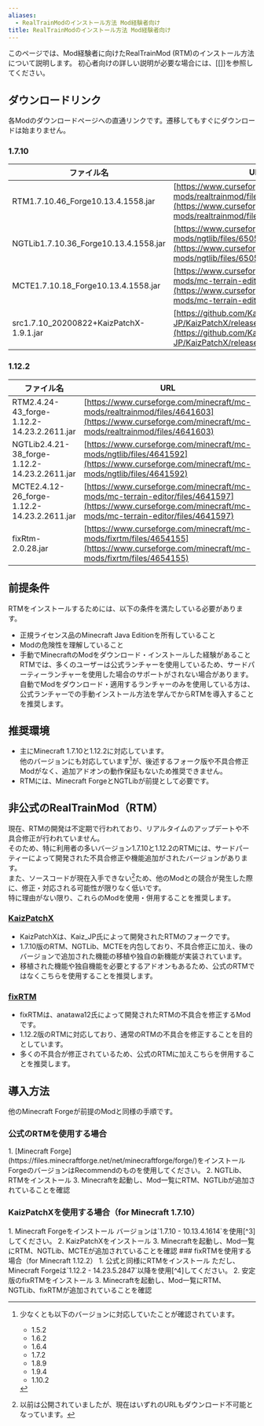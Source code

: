 ```yaml
---
aliases:
  - RealTrainModのインストール方法 Mod経験者向け
title: RealTrainModのインストール方法 Mod経験者向け
---
```


このページでは、Mod経験者に向けたRealTrainMod (RTM)のインストール方法について説明します。
初心者向けの詳しい説明が必要な場合には、[[]]を参照してください。
## ダウンロードリンク
各Modのダウンロードページへの直通リンクです。遷移してもすぐにダウンロードは始まりません。
### 1.7.10

| ファイル名                              | URL                                                                                                                                                          |
| --------------------------------------- | ------------------------------------------------------------------------------------------------------------------------------------------------------------ |
| RTM1.7.10.46_Forge10.13.4.1558.jar      | [https://www.curseforge.com/minecraft/mc-mods/realtrainmod/files/6505479](https://www.curseforge.com/minecraft/mc-mods/realtrainmod/files/6505479)           |
| NGTLib1.7.10.36_Forge10.13.4.1558.jar   | [https://www.curseforge.com/minecraft/mc-mods/ngtlib/files/6505474](https://www.curseforge.com/minecraft/mc-mods/ngtlib/files/6505474)                       |
| MCTE1.7.10.18_Forge10.13.4.1558.jar     | [https://www.curseforge.com/minecraft/mc-mods/mc-terrain-editor/files/4030456](https://www.curseforge.com/minecraft/mc-mods/mc-terrain-editor/files/4030456) |
| src1.7.10_20200822+KaizPatchX-1.9.1.jar | [https://github.com/Kai-Z-JP/KaizPatchX/releases/tag/v1.9.1](https://github.com/Kai-Z-JP/KaizPatchX/releases/tag/v1.9.1)                                     |
### 1.12.2

| ファイル名                                    | URL                                                                                                                                                          |
| --------------------------------------------- | ------------------------------------------------------------------------------------------------------------------------------------------------------------ |
| RTM2.4.24-43_forge-1.12.2-14.23.2.2611.jar    | [https://www.curseforge.com/minecraft/mc-mods/realtrainmod/files/4641603](https://www.curseforge.com/minecraft/mc-mods/realtrainmod/files/4641603)           |
| NGTLib2.4.21-38_forge-1.12.2-14.23.2.2611.jar | [https://www.curseforge.com/minecraft/mc-mods/ngtlib/files/4641592](https://www.curseforge.com/minecraft/mc-mods/ngtlib/files/4641592)                       |
| MCTE2.4.12-26_forge-1.12.2-14.23.2.2611.jar   | [https://www.curseforge.com/minecraft/mc-mods/mc-terrain-editor/files/4641597](https://www.curseforge.com/minecraft/mc-mods/mc-terrain-editor/files/4641597) |
| fixRtm-2.0.28.jar                             | [https://www.curseforge.com/minecraft/mc-mods/fixrtm/files/4654155](https://www.curseforge.com/minecraft/mc-mods/fixrtm/files/4654155)                       |
## 前提条件
RTMをインストールするためには、以下の条件を満たしている必要があります。
- 正規ライセンス品のMinecraft Java Editionを所有していること
- Modの危険性を理解していること
- 手動でMinecraftのModをダウンロード・インストールした経験があること  
   RTMでは、多くのユーザーは公式ランチャーを使用しているため、サードパーティーランチャーを使用した場合のサポートがされない場合があります。  
   自動でModをダウンロード・適用するランチャーのみを使用している方は、公式ランチャーでの手動インストール方法を学んでからRTMを導入することを推奨します。
## 推奨環境
- 主にMinecraft 1.7.10と1.12.2に対応しています。  
    他のバージョンにも対応しています[^1]が、後述するフォーク版や不具合修正Modがなく、追加アドオンの動作保証もないため推奨できません。
- RTMには、Minecraft ForgeとNGTLibが前提として必要です。
## 非公式のRealTrainMod（RTM）
現在、RTMの開発は不定期で行われており、リアルタイムのアップデートや不具合修正が行われていません。  
そのため、特に利用者の多いバージョン1.7.10と1.12.2のRTMには、サードパーティーによって開発された不具合修正や機能追加がされたバージョンがあります。  
また、ソースコードが現在入手できない[^2]ため、他のModとの競合が発生した際に、修正・対応される可能性が限りなく低いです。  
特に理由がない限り、これらのModを使用・併用することを推奨します。
### [KaizPatchX](https://github.com/Kai-Z-JP/KaizPatchX)
- KaizPatchXは、Kaiz_JP氏によって開発されたRTMのフォークです。
- 1.7.10版のRTM、NGTLib、MCTEを内包しており、不具合修正に加え、後のバージョンで追加された機能の移植や独自の新機能が実装されています。
- 移植された機能や独自機能を必要とするアドオンもあるため、公式のRTMではなくこちらを使用することを推奨します。
### [fixRTM](https://www.curseforge.com/minecraft/mc-mods/fixrtm)
- fixRTMは、anatawa12氏によって開発されたRTMの不具合を修正するModです。
- 1.12.2版のRTMに対応しており、通常のRTMの不具合を修正することを目的としています。
- 多くの不具合が修正されているため、公式のRTMに加えこちらを併用することを推奨します。
## 導入方法
他のMinecraft Forgeが前提のModと同様の手順です。
### 公式のRTMを使用する場合
<Steps>
1. [Minecraft Forge](https://files.minecraftforge.net/net/minecraftforge/forge/)をインストール  
    ForgeのバージョンはRecommendのものを使用してください。
2. NGTLib、RTMをインストール
3. Minecraftを起動し、Mod一覧にRTM、NGTLibが追加されていることを確認
</Steps>

### KaizPatchXを使用する場合（for Minecraft 1.7.10）
<Steps>
1. Minecraft Forgeをインストール  
    バージョンは`1.7.10 - 10.13.4.1614`を使用[^3]してください。
2. KaizPatchXをインストール
3. Minecraftを起動し、Mod一覧にRTM、NGTLib、MCTEが追加されていることを確認
</Steps>
### fixRTMを使用する場合（for Minecraft 1.12.2）
<Steps>
1. 公式と同様にRTMをインストール  
    ただし、Minecraft Forgeは`1.12.2 - 14.23.5.2847`以降を使用[^4]してください。
2. 安定版のfixRTMをインストール
3. Minecraftを起動し、Mod一覧にRTM、NGTLib、fixRTMが追加されていることを確認
</Steps>

[^1]: 少なくとも以下のバージョンに対応していたことが確認されています。
	- 1.5.2
	- 1.6.2
	- 1.6.4
	- 1.7.2
	- 1.8.9
	- 1.9.4
	- 1.10.2

[^2]: 以前は公開されていましたが、現在はいずれのURLもダウンロード不可能となっています。

[^3]: 出典: [https://github.com/Kai-Z-JP/KaizPatchX/tree/adf6ce22f64927f057795f3e94ec916f59bc25f0?tab=readme-ov-file#kaizpatch](https://github.com/Kai-Z-JP/KaizPatchX/tree/adf6ce22f64927f057795f3e94ec916f59bc25f0?tab=readme-ov-file#kaizpatch)

[^4]: 出典: [https://www.curseforge.com/minecraft/mc-mods/fixrtm#:~:text=Minecraft Forge 14.23.5.2847以降がサポートバージョンです。 14.23.5.2847 or later is supported](https://www.curseforge.com/minecraft/mc-mods/fixrtm#:~:text=Minecraft%20Forge%2014.23.5.2847%E4%BB%A5%E9%99%8D%E3%81%8C%E3%82%B5%E3%83%9D%E3%83%BC%E3%83%88%E3%83%90%E3%83%BC%E3%82%B8%E3%83%A7%E3%83%B3%E3%81%A7%E3%81%99%E3%80%82%2014.23.5.2847%20or%20later%20is%20supported)

